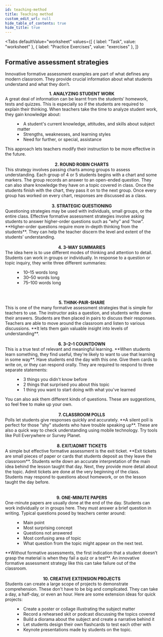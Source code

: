 ```yaml
---
id: teaching-method
title: Teaching method
custom_edit_url: null
hide_table_of_contents: true
hide_title: true
---
```



<Tabs
  defaultValue="worksheet"
  values={[
    { label: "Task", value: "worksheet" },
    { label: "Practice Exercises", value: "exercises" },
  ]}
>

<TabItem value="worksheet">

## Formative assessment strategies

Innovative formative assessment examples are part of what defines any modern classroom. They provide crucial information about what students understand and what they don’t.

<center>
  <strong>1. ANALYZING STUDENT WORK</strong>
</center>
A great deal of information can be learnt from the students’ homework, tests and
quizzes. This is especially so if the students are required to explain their thinking.
When teachers take the time to analyze student work, they gain knowledge about:
<dl>
  <dd>
    <li>
      A student's current knowledge, attitudes, and skills about subject matter
    </li>
    <li>Strengths, weaknesses, and learning styles</li>
    <li>Need for further, or special, assistance</li>
  </dd>
</dl>
This approach lets teachers modify their instruction to be more effective in the
future.<br/><br/>
<center>
  <strong>2. ROUND ROBIN CHARTS</strong>
</center>
This strategy involves passing charts among groups to assess understanding. Each
group of 4 or 5 students begins with a chart and some markers. The group records
an answer to an open-ended question. They can also share knowledge they have on a
topic covered in class. Once the students finish with the chart, they pass it on
to the next group. Once every group has worked on every chart, responses are discussed
as a class.<br/><br/>
<center>
  <strong>3. STRATEGIC QUESTIONING</strong>
</center>
Questioning strategies may be used with individuals, small groups, or the entire
class. Effective formative assessment strategies involve asking students to answer
higher-order questions such as “why” and “how”. **Higher-order questions require
more in-depth thinking from the students**. They can help the teacher discern the
level and extent of the students’ understanding.<br/><br/>
<center>
  <strong>4. 3-WAY SUMMARIES</strong>
</center>
The idea here is to use different modes of thinking and attention to detail. Students
can work in groups or individually. In response to a question or topic inquiry, they
write three different summaries:
<dl>
  <dd>
    <li>10–15 words long</li>
    <li>30–50 words long</li>
    <li>75–100 words long</li>
  </dd>
</dl><br/><br/>
<center>
  <strong>5. THINK-PAIR-SHARE</strong>
</center>
This is one of the many formative assessment strategies that is simple for teachers
to use. The instructor asks a question, and students write down their answers. Students
are then placed in pairs to discuss their responses. Teachers are able to move around
the classroom and listen to various discussions. **It lets them gain valuable insight
into levels of understanding**.<br/><br/>
<center>
  <strong>6. 3–2–1 COUNTDOWN</strong>
</center>
This is a true test of relevant and meaningful learning. **When students learn something,
they find useful, they're likely to want to use that learning in some way**. Have
students end the day with this one. Give them cards to write on, or they can respond
orally. They are required to respond to three separate statements:
<dl>
  <dd>
    <li>3 things you didn't know before</li>
    <li>2 things that surprised you about this topic</li>
    <li>1 thing you want to start doing with what you've learned</li>
  </dd>
</dl>
You can also ask them different kinds of questions. These are suggestions, so feel
free to make up your own.<br/><br/>
<center>
  <strong>7. CLASSROOM POLLS</strong>
</center>
Polls let students give responses quickly and accurately. **A silent poll is perfect
for those "shy" students who have trouble speaking up**. These are also a quick way
to check understanding using mobile technology. Try tools like Poll Everywhere or
Survey Planet.<br/><br/>
<center>
  <strong>8. EXIT/ADMIT TICKETS</strong>
</center>
A simple but effective formative assessment is the exit ticket. **Exit tickets are
small pieces of paper or cards that students deposit as they leave the classroom**.
Students write down an accurate interpretation of the main idea behind the lesson
taught that day. Next, they provide more detail about the topic. Admit tickets are
done at the very beginning of the class. Students may respond to questions about
homework, or on the lesson taught the day before.
<center><br/><br/>
  <strong>9. ONE-MINUTE PAPERS</strong>
</center>
One-minute papers are usually done at the end of the day. Students can work individually
or in groups here. They must answer a brief question in writing. Typical questions
posed by teachers center around:
<dl>
  <dd>
    <li>Main point</li>
    <li>Most surprising concept</li>
    <li>Questions not answered</li>
    <li>Most confusing area of topic</li>
    <li>What question from the topic might appear on the next test.</li>
  </dd>
</dl>
**Without formative assessments, the first indication that a student doesn’t grasp
the material is when they fail a quiz or a test**. An innovative formative assessment
strategy like this can take failure out of the classroom.<br/><br/>
<center>
  <strong>10. CREATIVE EXTENSION PROJECTS</strong>
</center>
Students can create a large scope of projects to demonstrate comprehension. These
don't have to be big and complicated. They can take a day, a half-day, or even an
hour. Here are some extension ideas for quick projects:
<dl>
  <dd>
    <li>Create a poster or collage illustrating the subject matter</li>
    <li>Record a rehearsed skit or podcast discussing the topics covered</li>
    <li>Build a diorama about the subject and create a narrative behind it</li>
    <li>Let students design their own flashcards to test each other with</li>
    <li>Keynote presentations made by students on the topic.</li>
  </dd>
</dl>

</TabItem>

<TabItem value="exercises">
  <Frame src="https://learningapps.org/watch?v=p4wzietr521" height="580px" />
</TabItem>

</Tabs>

